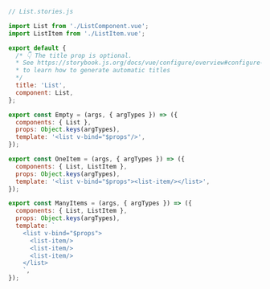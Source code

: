 ```js
// List.stories.js

import List from './ListComponent.vue';
import ListItem from './ListItem.vue';

export default {
  /* 👇 The title prop is optional.
  * See https://storybook.js.org/docs/vue/configure/overview#configure-story-loading
  * to learn how to generate automatic titles
  */
  title: 'List',
  component: List,
};

export const Empty = (args, { argTypes }) => ({
  components: { List },
  props: Object.keys(argTypes),
  template: '<list v-bind="$props"/>',
});

export const OneItem = (args, { argTypes }) => ({
  components: { List, ListItem },
  props: Object.keys(argTypes),
  template: '<list v-bind="$props"><list-item/></list>',
});

export const ManyItems = (args, { argTypes }) => ({
  components: { List, ListItem },
  props: Object.keys(argTypes),
  template: `
    <list v-bind="$props">
      <list-item/>
      <list-item/>
      <list-item/>
    </list>
    `,
});
```